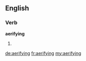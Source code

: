 ==English==

===Verb===
'''aerifying'''

# {{present participle of|[[aerify]]}}

[[de:aerifying]]
[[fr:aerifying]]
[[my:aerifying]]